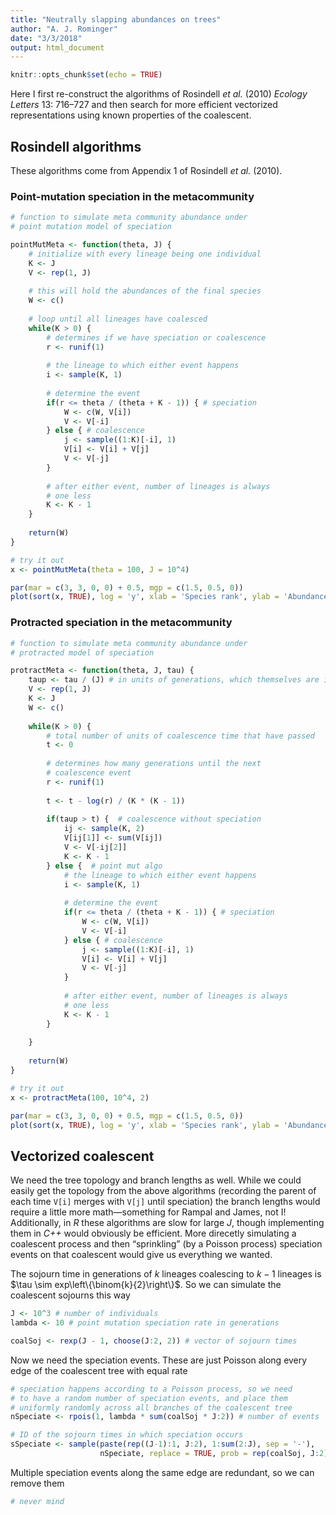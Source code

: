 ```yaml
---
title: "Neutrally slapping abundances on trees"
author: "A. J. Rominger"
date: "3/3/2018"
output: html_document
---
```


```r
knitr::opts_chunk$set(echo = TRUE)
```

Here I first re-construct the algorithms of Rosindell *et al.* (2010) *Ecology Letters* 13: 716--727 and then search for more efficient vectorized representations using known properties of the coalescent.

## Rosindell algorithms

These algorithms come from Appendix 1 of Rosindell *et al.* (2010).

### Point-mutation speciation in the metacommunity

```r
# function to simulate meta community abundance under 
# point mutation model of speciation

pointMutMeta <- function(theta, J) {
    # initialize with every lineage being one individual
    K <- J
    V <- rep(1, J)
    
    # this will hold the abundances of the final species
    W <- c()
    
    # loop until all lineages have coalesced
    while(K > 0) {
        # determines if we have speciation or coalescence
        r <- runif(1)
        
        # the lineage to which either event happens
        i <- sample(K, 1)
        
        # determine the event
        if(r <= theta / (theta + K - 1)) { # speciation
            W <- c(W, V[i])
            V <- V[-i]
        } else { # coalescence
            j <- sample((1:K)[-i], 1)
            V[i] <- V[i] + V[j]
            V <- V[-j]
        }
        
        # after either event, number of lineages is always 
        # one less
        K <- K - 1
    }
    
    return(W)
}

# try it out
x <- pointMutMeta(theta = 100, J = 10^4)

par(mar = c(3, 3, 0, 0) + 0.5, mgp = c(1.5, 0.5, 0))
plot(sort(x, TRUE), log = 'y', xlab = 'Species rank', ylab = 'Abundance')
```


### Protracted speciation in the metacommunity

```r
# function to simulate meta community abundance under 
# protracted model of speciation

protractMeta <- function(theta, J, tau) {
    taup <- tau / (J) # in units of generations, which themselves are in units of births
    V <- rep(1, J)
    K <- J
    W <- c()
    
    while(K > 0) {
        # total number of units of coalescence time that have passed
        t <- 0
        
        # determines how many generations until the next 
        # coalescence event
        r <- runif(1)
        
        t <- t - log(r) / (K * (K - 1))
        
        if(taup > t) {  # coalescence without speciation
            ij <- sample(K, 2)
            V[ij[1]] <- sum(V[ij])
            V <- V[-ij[2]]
            K <- K - 1
        } else {  # point mut algo
            # the lineage to which either event happens
            i <- sample(K, 1)
            
            # determine the event
            if(r <= theta / (theta + K - 1)) { # speciation
                W <- c(W, V[i])
                V <- V[-i]
            } else { # coalescence
                j <- sample((1:K)[-i], 1)
                V[i] <- V[i] + V[j]
                V <- V[-j]
            }
            
            # after either event, number of lineages is always 
            # one less
            K <- K - 1
        }
        
    }
    
    return(W)
}

# try it out
x <- protractMeta(100, 10^4, 2)

par(mar = c(3, 3, 0, 0) + 0.5, mgp = c(1.5, 0.5, 0))
plot(sort(x, TRUE), log = 'y', xlab = 'Species rank', ylab = 'Abundance')
```


## Vectorized coalescent

We need the tree topology and branch lengths as well.  While we could easily get the topology from the above algorithms (recording the parent of each time `V[i]` merges with `V[j]` until speciation) the branch lengths would require a little more math---something for Rampal and James, not I! Additionally, in *R* these algorithms are slow for large $J$, though implementing them in *C++* would obviously be efficient. More direcetly simulating a coalescent process and then "sprinkling" (by a Poisson process) speciation events on that coalescent would give us everything we wanted.

The sojourn time in generations of $k$ lineages coalescing to $k - 1$ lineages is $\tau \sim exp\left\{\binom{k}{2}\right\}$. So we can simulate the coalescent sojourns this way

```r
J <- 10^3 # number of individuals
lambda <- 10 # point mutation speciation rate in generations

coalSoj <- rexp(J - 1, choose(J:2, 2)) # vector of sojourn times
```

Now we need the speciation events. These are just Poisson along every edge of the coalescent tree with equal rate
```r
# speciation happens according to a Poisson process, so we need
# to have a random number of speciation events, and place them
# uniformly randomly across all branches of the coalescent tree
nSpeciate <- rpois(1, lambda * sum(coalSoj * J:2)) # number of events

# ID of the sojourn times in which speciation occurs
sSpeciate <- sample(paste(rep((J-1):1, J:2), 1:sum(2:J), sep = '-'), 
                    nSpeciate, replace = TRUE, prob = rep(coalSoj, J:2))
```

Multiple speciation events along the same edge are redundant, so we can remove them

```r
# never mind
```